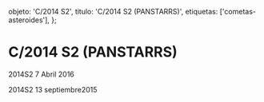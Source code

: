 
  objeto: 'C/2014 S2',
  titulo: 'C/2014 S2 (PANSTARRS)',
  etiquetas: ['cometas-asteroides'],
};

# C/2014 S2 (PANSTARRS)

<Imagen
  src="registro/c2014-s2_20160407_2_2014s2_20160407_i88.jpg"
  fecha="20160407"
/>

2014S2 7 Abril 2016

<Imagen
  src="registro/c2014-s2_20150913_1_2014s2_20150913_i88.jpg"
  fecha="20150913"
/>

2014S2 13 septiembre2015